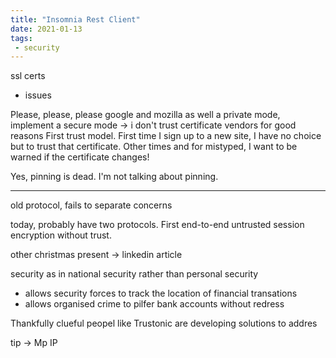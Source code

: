 ```yaml
---
title: "Insomnia Rest Client"
date: 2021-01-13
tags:
 - security
---
```


ssl certs
 - issues

Please, please, please google and mozilla as well a private mode, implement a secure mode
-> i don't trust certificate vendors
for good reasons
First trust model. First time I sign up to a new site, I have no choice but to trust that
certificate. Other times and for mistyped, I want to be warned if the certificate changes!

Yes, pinning is dead. I'm not talking about pinning. 

---

old protocol, fails to separate concerns

today, probably have two protocols. First end-to-end untrusted session encryption without trust.

other christmas present -> linkedin article

security as in national security rather than personal security

 * allows security forces to track the location of financial transations
 * allows organised crime to pilfer bank accounts without redress

Thankfully clueful peopel like Trustonic are developing solutions to addres


tip -> Mp IP